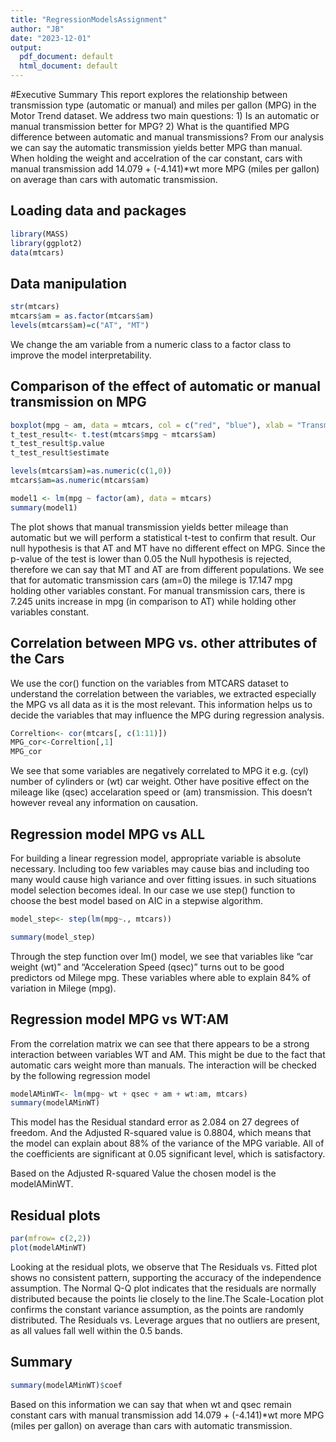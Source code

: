 ```yaml
---
title: "RegressionModelsAssignment"
author: "JB"
date: "2023-12-01"
output:
  pdf_document: default
  html_document: default
---
```

#Executive Summary
This report explores the relationship between transmission type (automatic or manual) and miles per gallon (MPG) in the Motor Trend dataset. We address two main questions: 
 1) Is an automatic or manual transmission better for MPG? 
 2) What is the quantified MPG difference between automatic and manual transmissions?
From our analysis we can say the automatic transmission yields better MPG than manual. When holding the weight and accelration of the car constant, cars with manual transmission add 14.079 + (-4.141)*wt more MPG (miles per gallon) on average than cars with automatic transmission.

## Loading data and packages

```r
library(MASS)
library(ggplot2)
data(mtcars)
```

## Data manipulation

```r
str(mtcars)
mtcars$am = as.factor(mtcars$am)
levels(mtcars$am)=c("AT", "MT")
```

We change the am variable from a numeric class to a factor class to improve the model interpretability.

## Comparison of the effect of automatic or manual transmission on MPG

```r
boxplot(mpg ~ am, data = mtcars, col = c("red", "blue"), xlab = "Transmission Type", ylab = "MPG", main = "AT vs MT")
t_test_result<- t.test(mtcars$mpg ~ mtcars$am)
t_test_result$p.value
t_test_result$estimate

levels(mtcars$am)=as.numeric(c(1,0))
mtcars$am=as.numeric(mtcars$am)

model1 <- lm(mpg ~ factor(am), data = mtcars)
summary(model1)
```

The plot shows that manual transmission yields  better mileage than automatic but we will perform a statistical t-test to confirm that result. Our null hypothesis is that AT and MT have no different effect on MPG.
Since the p-value of the test is lower than 0.05 the Null hypothesis is rejected, therefore we can say that MT and AT are from different populations. 
We see that for automatic transmission cars (am=0) the milege is 17.147 mpg holding other variables constant. For manual transmission cars, there is 7.245 units increase in mpg (in comparison to AT) while holding other variables constant.

## Correlation between MPG vs. other attributes of the Cars

We use the cor() function on the variables from MTCARS dataset to understand the correlation between the variables, we extracted especially the MPG vs all data as it is the most relevant. This information helps us to decide the variables that may influence the MPG during regression analysis.

```r
Correltion<- cor(mtcars[, c(1:11)])
MPG_cor<-Correltion[,1]
MPG_cor
```

We see that some variables are negatively correlated to MPG it e.g. (cyl) number of cylinders or (wt) car weight. Other have positive effect on the mileage like (qsec) accelaration speed or (am) transmission. This doesn't however reveal any information on causation.
 
## Regression model MPG vs ALL

For building a linear regression model, appropriate variable is absolute necessary. Including too few variables may cause bias and including too many would cause high variance and over fitting issues. in such situations model selection becomes ideal. In our case we use step() function to choose the best model based on AIC in a stepwise algorithm.

```r
model_step<- step(lm(mpg~., mtcars))
```
```r
summary(model_step)
```

Through the step function over lm() model, we see that variables like “car weight (wt)” and “Acceleration Speed (qsec)” turns out to be good predictors od Milege mpg. These variables where able to explain 84% of variation in Milege (mpg).

## Regression model MPG vs WT:AM

From the correlation matrix we can see that there appears to be a strong interaction between variables WT and AM. This might be due to the fact that automatic cars weight more than manuals. The interaction will be checked by the following regression model

```r
modelAMinWT<- lm(mpg~ wt + qsec + am + wt:am, mtcars)
summary(modelAMinWT)
```

This model has the Residual standard error as 2.084 on 27 degrees of freedom. And the Adjusted R-squared value is 0.8804, which means that the model can explain about 88% of the variance of the MPG variable. All of the coefficients are significant at 0.05 significant level, which is satisfactory.

Based on the Adjusted R-squared Value the chosen model is the modelAMinWT.
 
## Residual plots

```r
par(mfrow= c(2,2))
plot(modelAMinWT)
```

Looking at the residual plots, we observe that The Residuals vs. Fitted plot shows no consistent pattern, supporting the accuracy of the independence assumption. The Normal Q-Q plot indicates that the residuals are normally distributed because the points lie closely to the line.The Scale-Location plot confirms the constant variance assumption, as the points are randomly distributed. The Residuals vs. Leverage argues that no outliers are present, as all values fall well within the 0.5 bands.

## Summary
```r
summary(modelAMinWT)$coef
```

Based on this information we can say that when wt and qsec remain constant cars with manual transmission add 14.079 + (-4.141)*wt more MPG (miles per gallon) on average than cars with automatic transmission.
